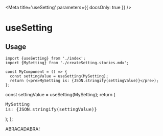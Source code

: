 
<Meta title='useSetting' parameters={{ docsOnly: true }} />

# useSetting

## Usage

```tsx
import {useSetting} from './index';
import {MySetting} from './createSetting.stories.mdx';

const MyComponent = () => {
  const settingValue = useSetting(MySetting);
  return (<pre>MySetting is: {JSON.stringify(settingValue)}</pre>);
};
```

  const settingValue = useSetting(MySetting);
  return (<pre>MySetting is: {JSON.stringify(settingValue)}</pre>);
};

<Canvas>
  <Story name='Basic Example'>
    <ConfigurableContext>
      <MySetting>ABRACADABRA!</MySetting>
      <MyComponent />
    </ConfigurableContext>
  </Story>
</Canvas>
